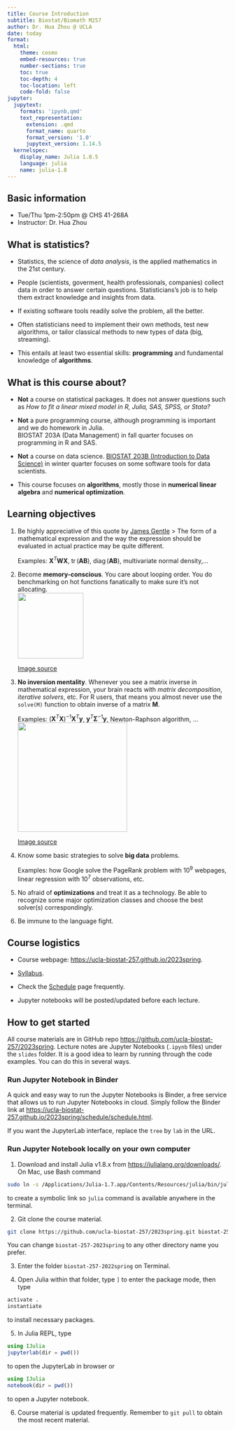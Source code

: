 ```yaml
---
title: Course Introduction
subtitle: Biostat/Biomath M257
author: Dr. Hua Zhou @ UCLA
date: today
format:
  html:
    theme: cosmo
    embed-resources: true
    number-sections: true
    toc: true
    toc-depth: 4
    toc-location: left
    code-fold: false
jupyter:
  jupytext:
    formats: 'ipynb,qmd'
    text_representation:
      extension: .qmd
      format_name: quarto
      format_version: '1.0'
      jupytext_version: 1.14.5
  kernelspec:
    display_name: Julia 1.8.5
    language: julia
    name: julia-1.8
---
```


## Basic information

* Tue/Thu 1pm-2:50pm @ CHS 41-268A   
* Instructor: Dr. Hua Zhou  

## What is statistics?

* Statistics, the science of *data analysis*, is the applied mathematics in the 21st century. 

* People (scientists, goverment, health professionals, companies) collect data in order to answer certain questions. Statisticians's job is to help them extract knowledge and insights from data. 

* If existing software tools readily solve the problem, all the better. 

* Often statisticians need to implement their own methods, test new algorithms, or tailor classical methods to new types of data (big, streaming). 

* This entails at least two essential skills: **programming** and fundamental knowledge of **algorithms**. 

## What is this course about?

* **Not** a course on statistical packages. It does not answer questions such as _How to fit a linear mixed model in R,  Julia, SAS, SPSS, or Stata?_

* **Not** a pure programming course, although programming is important and we do homework in Julia.  
BIOSTAT 203A (Data Management) in fall quarter focuses on programming in R and SAS.

* **Not** a course on data science. [BIOSTAT 203B (Introduction to Data Science)](https://ucla-biostat-203b.github.io/2023winter/schedule/schedule.html) in winter quarter focuses on some software tools for data scientists.

* This course focuses on **algorithms**, mostly those in **numerical linear algebra** and **numerical optimization**. 

## Learning objectives

1. Be highly appreciative of this quote by [James Gentle](https://www.google.com/books/edition/Computational_Statistics/mQ5KAAAAQBAJ?hl=en&gbpv=1&dq=inauthor:%22James+E.+Gentle%22)
> The form of a mathematical expression and the way the expression should be evaluated in actual practice may be quite different.

    Examples: $\mathbf{X}^T \mathbf{W} \mathbf{X}$, $\operatorname{tr} (\mathbf{A} \mathbf{B})$, $\operatorname{diag}(\mathbf{A} \mathbf{B})$, multivariate normal density,...  

2. Become **memory-conscious**. You care about looping order. You do benchmarking on hot functions fanatically to make sure it's not allocating.    
<img src="./memory.jpg" align="center" width="150"/>   

    [Image source](https://www.independent.co.uk/news/health/memory-loss-alzheimers-disease-age-of-8-university-college-london-a9178631.html)

3. **No inversion mentality**. Whenever you see a matrix inverse in mathematical expression, your brain reacts with *matrix decomposition*, *iterative solvers*, etc. For R users, that means you almost never use the `solve(M)` function to obtain inverse of a matrix $\boldsymbol{M}$.   

    Examples: $(\mathbf{X}^T \mathbf{X})^{-1} \mathbf{X}^T \mathbf{y}$, $\mathbf{y}^T \boldsymbol{\Sigma}^{-1} \mathbf{y}$, Newton-Raphson algorithm, ...   
<img src="./yoga_inversion.jpg" align="center" width="250"/>   

    [Image source](https://www.yogajournal.com/practice/inversion-inquiry)

4. Know some basic strategies to solve **big data** problems. 

    Examples: how Google solve the PageRank problem with $10^{9}$ webpages, linear regression with $10^7$ observations, etc.  

5. No afraid of **optimizations** and treat it as a technology. Be able to recognize some major optimization classes and choose the best solver(s) correspondingly.

6. Be immune to the language fight. 

## Course logistics

* Course webpage: <https://ucla-biostat-257.github.io/2023spring>.

* [Syllabus](https://ucla-biostat-257.github.io/2023spring/syllabus/syllabus.html).

* Check the [Schedule](https://ucla-biostat-257.github.io/2023spring/schedule/schedule.html) page frequently. 

* Jupyter notebooks will be posted/updated before each lecture.

## How to get started

All course materials are in GitHub repo <https://github.com/ucla-biostat-257/2023spring>. Lecture notes are Jupyter Notebooks (`.ipynb` files) under the `slides` folder. It is a good idea to learn by running through the code examples. You can do this in several ways. 

### Run Jupyter Notebook in Binder

A quick and easy way to run the Jupyter Notebooks is Binder, a free service that allows us to run Jupyter Notebooks in cloud. Simply follow the Binder link at <https://ucla-biostat-257.github.io/2023spring/schedule/schedule.html>. 

If you want the JupyterLab interface, replace the `tree` by `lab` in the URL.  

### Run Jupyter Notebook locally on your own computer

1. Download and install Julia v1.8.x from <https://julialang.org/downloads/>. On Mac, use Bash command   
```bash  
sudo ln -s /Applications/Julia-1.7.app/Contents/Resources/julia/bin/julia /usr/local/bin/julia
```
to create a symbolic link so `julia` command is available anywhere in the terminal. 

2. Git clone the course material.   
```bash
git clone https://github.com/ucla-biostat-257/2023spring.git biostat-257-2023spring
```
You can change `biostat-257-2023spring` to any other directory name you prefer.

3. Enter the folder `biostat-257-2022spring` on Terminal. 

4. Open Julia within that folder, type `]` to enter the package mode, then type  
```julia  
activate .
instantiate
```
to install necessary packages. 

5. In Julia REPL, type  
```julia  
using IJulia
jupyterlab(dir = pwd())
```
to open the JupyterLab in browser or
```julia  
using IJulia
notebook(dir = pwd())
```
to open a Jupyter notebook.

6. Course material is updated frequently. Remember to `git pull` to obtain the most recent material. 
